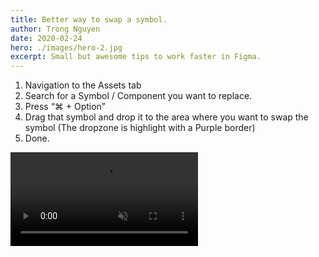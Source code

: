 ```yaml
---
title: Better way to swap a symbol.
author: Trong Nguyen
date: 2020-02-24
hero: ./images/hero-2.jpg
excerpt: Small but awesome tips to work faster in Figma.
---
```


<div class="Grid Col2">

1. Navigation to the Assets tab
2. Search for a Symbol / Component you want to replace.
3. Press “⌘ + Option”
4. Drag that symbol and drop it to the area where you want to swap the symbol (The dropzone is highlight with a Purple border)
5. Done.

<div class="video">
  <video autoplay loop muted playsinline src="https://video.twimg.com/ext_tw_video/1183844427590242304/pu/vid/1280x720/SSxX5n9iv4HAOevj.mp4"></video>
</div>
</div>